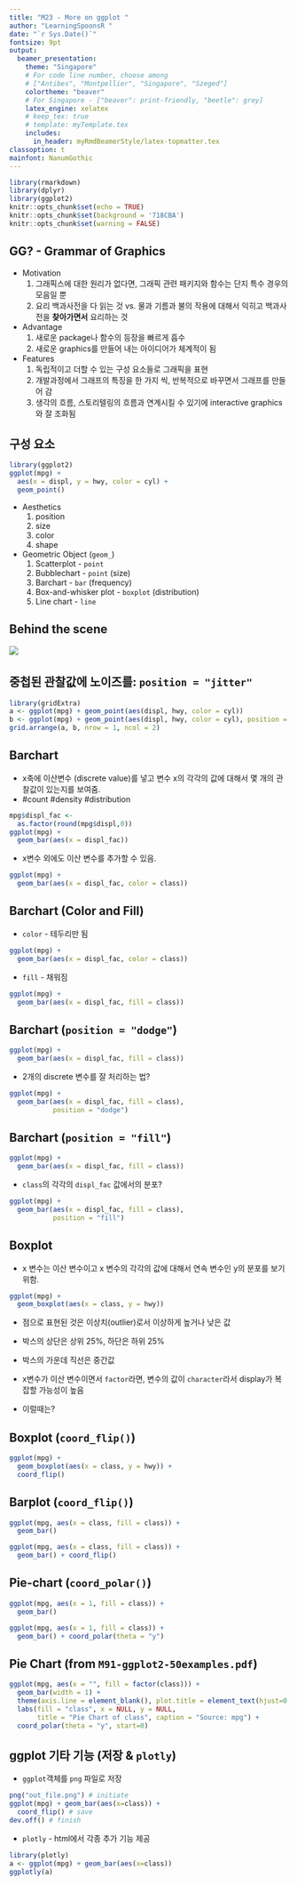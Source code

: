 ---
title: "M23 - More on ggplot "  
author: "LearningSpoonsR "
date: "`r Sys.Date()`"  
fontsize: 9pt  
output:  
  beamer_presentation:  
    theme: "Singapore"   
    # For code line number, choose among   
    # ["Antibes", "Montpellier", "Singapore", "Szeged"]  
    colortheme: "beaver"   
    # For Singapore - ["beaver": print-friendly, "beetle": grey]  
    latex_engine: xelatex  
    # keep_tex: true  
    # template: myTemplate.tex  
    includes:  
      in_header: myRmdBeamerStyle/latex-topmatter.tex  
classoption: t  
mainfont: NanumGothic  
---  

```{r setup, include=FALSE}
library(rmarkdown)
library(dplyr)
library(ggplot2)
knitr::opts_chunk$set(echo = TRUE)
knitr::opts_chunk$set(background = '718CBA')
knitr::opts_chunk$set(warning = FALSE)
```

## GG? - Grammar of Graphics  

- Motivation   
  1. 그래픽스에 대한 원리가 없다면, 그래픽 관련 패키지와 함수는 단지 특수 경우의 모음일 뿐  
  2. 요리 백과사전을 다 읽는 것 vs. 물과 기름과 불의 작용에 대해서 익히고 백과사전을 **찾아가면서** 요리하는 것  
  
- Advantage    
  1. 새로운 package나 함수의 등장을 빠르게 흡수  
  2. 새로운 graphics를 만들어 내는 아이디어가 체계적이 됨  

- Features  
  1. 독립적이고 더할 수 있는 구성 요소들로 그래픽을 표현  
  2. 개발과정에서 그래프의 특징을 한 가지 씩, 반복적으로 바꾸면서 그래프를 만들어 감  
  3. 생각의 흐름, 스토리텔링의 흐름과 연계시킬 수 있기에 interactive graphics와 잘 조화됨

## 구성 요소  

\lc

```{r}
library(ggplot2)
ggplot(mpg) + 
  aes(x = displ, y = hwy, color = cyl) +
  geom_point()
``` 

\rc  
 
+ Aesthetics    
  1. position  
  2. size  
  3. color  
  4. shape  
  
+ Geometric Object (`geom_`)  
  1. Scatterplot - `point`   
  2. Bubblechart - `point` (size)  
  3. Barchart - `bar` (frequency)   
  4. Box-and-whisker plot - `boxplot` (distribution) 
  5. Line chart - `line`  
  
\ec

## Behind the scene  

![](fig/fig1.png)\  


## 중첩된 관찰값에 노이즈를: `position = "jitter"`   

```{r, message = FALSE, fig.width = 7, fig.height = 3}
library(gridExtra)
a <- ggplot(mpg) + geom_point(aes(displ, hwy, color = cyl))  
b <- ggplot(mpg) + geom_point(aes(displ, hwy, color = cyl), position = "jitter")
grid.arrange(a, b, nrow = 1, ncol = 2)
```

## Barchart  

\lc  

+ x축에 이산변수 (discrete value)를 넣고 변수 x의 각각의 값에 대해서 몇 개의 관찰값이 있는지를 보여줌.   
+ \#count \#density \#distribution  

```{r, fig.width = 3, fig.height= 2.5}
mpg$displ_fac <- 
  as.factor(round(mpg$displ,0))
ggplot(mpg) + 
  geom_bar(aes(x = displ_fac))
```

\rc  

+ x변수 외에도 이산 변수를 추가할 수 있음.  

```{r, fig.width = 3, fig.height= 2.5}
ggplot(mpg) + 
  geom_bar(aes(x = displ_fac, color = class))
```

\ec

## Barchart (Color and Fill)

\lc  

+ `color` - 테두리만 됨     

```{r, fig.width = 3, fig.height= 2.5}
ggplot(mpg) + 
  geom_bar(aes(x = displ_fac, color = class))
```

\rc

+ `fill` - 채워짐     

```{r, fig.width = 3, fig.height= 2.5}
ggplot(mpg) + 
  geom_bar(aes(x = displ_fac, fill = class))
```

\ec  

## Barchart (`position = "dodge"`)

\lc  

```{r, fig.width = 3, fig.height= 2.5}
ggplot(mpg) + 
  geom_bar(aes(x = displ_fac, fill = class))
```

+ 2개의 discrete 변수를 잘 처리하는 법?  

\rc

```{r, fig.width = 3, fig.height= 2.5}
ggplot(mpg) + 
  geom_bar(aes(x = displ_fac, fill = class),
           position = "dodge")
```

\ec

## Barchart (`position = "fill"`)  

\lc  

```{r, fig.width = 3, fig.height= 2.5}
ggplot(mpg) + 
  geom_bar(aes(x = displ_fac, fill = class))
```

+ `class`의 각각의 `displ_fac` 값에서의 분포?  

\rc

```{r, fig.width = 3, fig.height= 2.5}
ggplot(mpg) + 
  geom_bar(aes(x = displ_fac, fill = class),
           position = "fill")  
```

\ec

## Boxplot  

\lc  

+ x 변수는 이산 변수이고 x 변수의 각각의 값에 대해서 연속 변수인 y의 분포를 보기 위함.  

```{r, fig.width = 3, fig.height= 2.5}
ggplot(mpg) +
  geom_boxplot(aes(x = class, y = hwy))
```

\rc

+ 점으로 표현된 것은 이상치(outlier)로서 이상하게 높거나 낮은 값   
+ 박스의 상단은 상위 25%, 하단은 하위 25%   
+ 박스의 가운데 직선은 중간값  

+ x변수가 이산 변수이면서 `factor`라면, 변수의 값이 `character`라서 display가 복잡할 가능성이 높음  
+ 이럴때는?  

\ec

## Boxplot (`coord_flip()`)

```{r, fig.width = 5, fig.height= 4}
ggplot(mpg) +
  geom_boxplot(aes(x = class, y = hwy)) +
  coord_flip()
```

## Barplot (`coord_flip()`) 

\lc

```{r}
ggplot(mpg, aes(x = class, fill = class)) +
  geom_bar()
```

\rc

```{r}
ggplot(mpg, aes(x = class, fill = class)) +
  geom_bar() + coord_flip()
```

\ec

## Pie-chart (`coord_polar()`)

\lc

```{r}
ggplot(mpg, aes(x = 1, fill = class)) + 
  geom_bar()
```

\rc

```{r}
ggplot(mpg, aes(x = 1, fill = class)) + 
  geom_bar() + coord_polar(theta = "y")
```

\ec

## Pie Chart (from `M91-ggplot2-50examples.pdf`)    

```{r, fig.width = 4, fig.height = 4}
ggplot(mpg, aes(x = "", fill = factor(class))) +
  geom_bar(width = 1) +
  theme(axis.line = element_blank(), plot.title = element_text(hjust=0.5)) +
  labs(fill = "class", x = NULL, y = NULL, 
       title = "Pie Chart of class", caption = "Source: mpg") +
  coord_polar(theta = "y", start=0)
```
  
## ggplot 기타 기능 (저장 \& `plotly`)

\lc

+ `ggplot`객체를 `png` 파일로 저장    


```{r, eval=FALSE}
png("out_file.png") # initiate
ggplot(mpg) + geom_bar(aes(x=class)) + 
  coord_flip() # save
dev.off() # finish  
```

\rc

+ `plotly` - html에서 각종 추가 기능 제공  

```{r, eval=FALSE}
library(plotly)
a <- ggplot(mpg) + geom_bar(aes(x=class))
ggplotly(a)
```

\ec

##  
